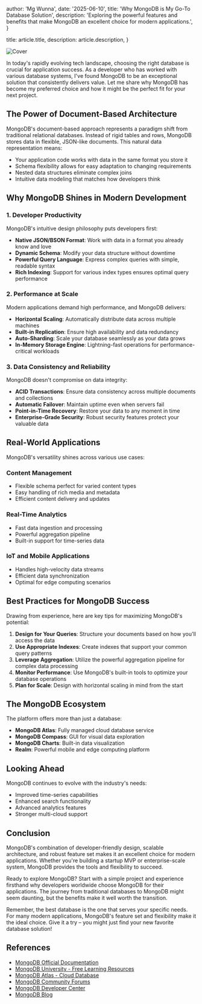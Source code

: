 
  author: 'Mg Wunna',
  date: '2025-06-10',
  title: 'Why MongoDB is My Go-To Database Solution',
  description:
    'Exploring the powerful features and benefits that make MongoDB an excellent choice for modern applications.',
}

  title: article.title,
  description: article.description,
}


<div style={{ width: '100%' }}>
  <Image
    src="https://placehold.co/1200x600/ef4444/ffffff.png?font=lato&text=Why+I+Like+MongoDB"
    alt="Cover"
    width={1200}
    height={600}
    style={{ width: '100%', height: 'auto' }}
  />
</div>

In today's rapidly evolving tech landscape, choosing the right database is crucial for application success. As a developer who has worked with various database systems, I've found MongoDB to be an exceptional solution that consistently delivers value. Let me share why MongoDB has become my preferred choice and how it might be the perfect fit for your next project.

## The Power of Document-Based Architecture

MongoDB's document-based approach represents a paradigm shift from traditional relational databases. Instead of rigid tables and rows, MongoDB stores data in flexible, JSON-like documents. This natural data representation means:

- Your application code works with data in the same format you store it
- Schema flexibility allows for easy adaptation to changing requirements
- Nested data structures eliminate complex joins
- Intuitive data modeling that matches how developers think

## Why MongoDB Shines in Modern Development

### 1. Developer Productivity

MongoDB's intuitive design philosophy puts developers first:

- **Native JSON/BSON Format**: Work with data in a format you already know and love
- **Dynamic Schema**: Modify your data structure without downtime
- **Powerful Query Language**: Express complex queries with simple, readable syntax
- **Rich Indexing**: Support for various index types ensures optimal query performance

### 2. Performance at Scale

Modern applications demand high performance, and MongoDB delivers:

- **Horizontal Scaling**: Automatically distribute data across multiple machines
- **Built-in Replication**: Ensure high availability and data redundancy
- **Auto-Sharding**: Scale your database seamlessly as your data grows
- **In-Memory Storage Engine**: Lightning-fast operations for performance-critical workloads

### 3. Data Consistency and Reliability

MongoDB doesn't compromise on data integrity:

- **ACID Transactions**: Ensure data consistency across multiple documents and collections
- **Automatic Failover**: Maintain uptime even when servers fail
- **Point-in-Time Recovery**: Restore your data to any moment in time
- **Enterprise-Grade Security**: Robust security features protect your valuable data

## Real-World Applications

MongoDB's versatility shines across various use cases:

### Content Management

- Flexible schema perfect for varied content types
- Easy handling of rich media and metadata
- Efficient content delivery and updates

### Real-Time Analytics

- Fast data ingestion and processing
- Powerful aggregation pipeline
- Built-in support for time-series data

### IoT and Mobile Applications

- Handles high-velocity data streams
- Efficient data synchronization
- Optimal for edge computing scenarios

## Best Practices for MongoDB Success

Drawing from experience, here are key tips for maximizing MongoDB's potential:

1. **Design for Your Queries**: Structure your documents based on how you'll access the data
2. **Use Appropriate Indexes**: Create indexes that support your common query patterns
3. **Leverage Aggregation**: Utilize the powerful aggregation pipeline for complex data processing
4. **Monitor Performance**: Use MongoDB's built-in tools to optimize your database operations
5. **Plan for Scale**: Design with horizontal scaling in mind from the start

## The MongoDB Ecosystem

The platform offers more than just a database:

- **MongoDB Atlas**: Fully managed cloud database service
- **MongoDB Compass**: GUI for visual data exploration
- **MongoDB Charts**: Built-in data visualization
- **Realm**: Powerful mobile and edge computing platform

## Looking Ahead

MongoDB continues to evolve with the industry's needs:

- Improved time-series capabilities
- Enhanced search functionality
- Advanced analytics features
- Stronger multi-cloud support

## Conclusion

MongoDB's combination of developer-friendly design, scalable architecture, and robust feature set makes it an excellent choice for modern applications. Whether you're building a startup MVP or enterprise-scale system, MongoDB provides the tools and flexibility to succeed.

Ready to explore MongoDB? Start with a simple project and experience firsthand why developers worldwide choose MongoDB for their applications. The journey from traditional databases to MongoDB might seem daunting, but the benefits make it well worth the transition.

Remember, the best database is the one that serves your specific needs. For many modern applications, MongoDB's feature set and flexibility make it the ideal choice. Give it a try – you might just find your new favorite database solution!

## References

- [MongoDB Official Documentation](https://www.mongodb.com/docs/)
- [MongoDB University - Free Learning Resources](https://university.mongodb.com/)
- [MongoDB Atlas - Cloud Database](https://www.mongodb.com/cloud/atlas)
- [MongoDB Community Forums](https://www.mongodb.com/community/forums/)
- [MongoDB Developer Center](https://www.mongodb.com/developer/)
- [MongoDB Blog](https://www.mongodb.com/blog)
